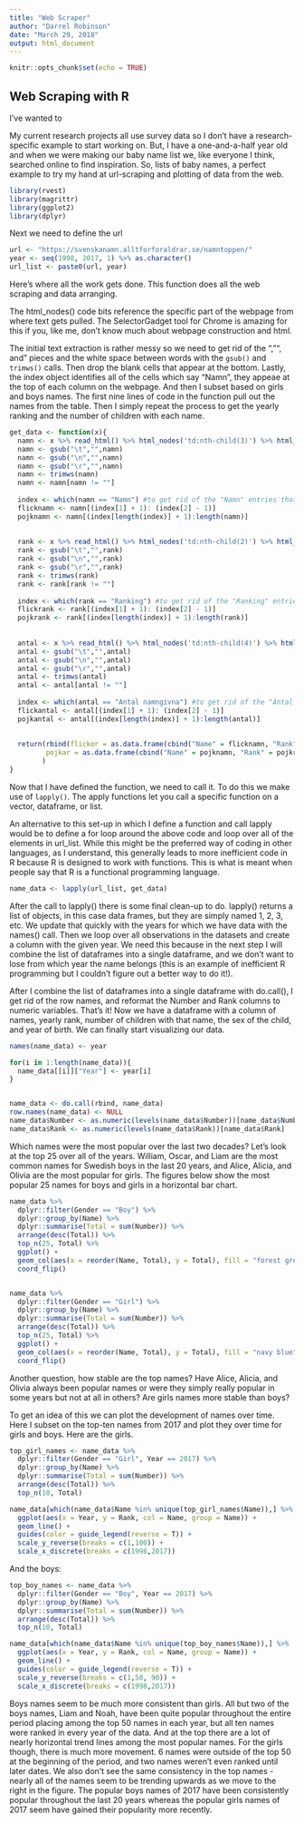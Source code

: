 ```yaml
---
title: "Web Scraper"
author: "Darrel Robinson"
date: "March 29, 2018"
output: html_document
---
```


```r
knitr::opts_chunk$set(echo = TRUE)
```

## Web Scraping with R

I've wanted to 


My current research projects all use survey data so I don't have a research-specific example to start working on.  But, I have a one-and-a-half year old and when we were making our baby name list we, like everyone I think, searched online to find inspiration.  So, lists of baby names, a perfect example to try my hand at url-scraping and plotting of data from the web.  


```r
library(rvest)
library(magrittr)
library(ggplot2)
library(dplyr)
``` 


Next we need to define the url

```r
url <- "https://svenskanamn.alltforforaldrar.se/namntoppen/"
year <- seq(1998, 2017, 1) %>% as.character()
url_list <- paste0(url, year)
```




Here's where all the work gets done.  This function does all the web scraping and data arranging.  

The html_nodes() code bits reference the specific part of the webpage from where text gets pulled.  The SelectorGadget tool for Chrome is amazing for this if you, like me, don't know much about webpage construction and html.  

The initial text extraction is rather messy so we need to get rid of the "\t", "\n", and "\r" pieces and the white space between words with the ```gsub()``` and ```trimws()``` calls.  Then drop the blank cells that appear at the bottom.  Lastly, the index object identifies all of the cells which say "Namn", they appeae at the top of each column on the webpage.  And then I subset based on girls and boys names.  The first nine lines of code in the function pull out the names from the table.  Then I simply repeat the process to get the yearly ranking and the number of children with each name.  





```r
get_data <- function(x){
  namn <- x %>% read_html() %>% html_nodes('td:nth-child(3)') %>% html_text()
  namn <- gsub("\t","",namn)
  namn <- gsub("\n","",namn)
  namn <- gsub("\r","",namn)
  namn <- trimws(namn)
  namn <- namn[namn != ""]
  
  index <- which(namn == "Namn") #to get rid of the "Namn" entries that make up the top of the columns.
  flicknamn <- namn[(index[1] + 1): (index[2] - 1)]
  pojknamn <- namn[(index[length(index)] + 1):length(namn)]
  
  
  rank <- x %>% read_html() %>% html_nodes('td:nth-child(2)') %>% html_text()
  rank <- gsub("\t","",rank)
  rank <- gsub("\n","",rank)
  rank <- gsub("\r","",rank)
  rank <- trimws(rank)
  rank <- rank[rank != ""]
  
  index <- which(rank == "Ranking") #to get rid of the "Ranking" entries
  flickrank <- rank[(index[1] + 1): (index[2] - 1)]
  pojkrank <- rank[(index[length(index)] + 1):length(rank)]
  
  
  antal <- x %>% read_html() %>% html_nodes('td:nth-child(4)') %>% html_text()
  antal <- gsub("\t","",antal)
  antal <- gsub("\n","",antal)
  antal <- gsub("\r","",antal)
  antal <- trimws(antal)
  antal <- antal[antal != ""]
  
  index <- which(antal == "Antal namngivna") #to get rid of the "Antal namngivna" entries
  flickantal <- antal[(index[1] + 1): (index[2] - 1)]
  pojkantal <- antal[(index[length(index)] + 1):length(antal)]
  
  
  return(rbind(flickor = as.data.frame(cbind("Name" = flicknamn, "Rank" = flickrank, "Number" = flickantal, "Gender" = "Girl")),
         pojkar = as.data.frame(cbind("Name" = pojknamn, "Rank" = pojkrank, "Number" = pojkantal, "Gender" = "Boy")))
        )
}
```



Now that I have defined the function, we need to call it. To do this we make use of ```lapply()```.  The apply functions let you call a specific function on a vector, dataframe, or list.  

An alternative to this set-up in which I define a function and call lapply would be to define a for loop around the above code and loop over all of the elements in url_list.  While this might be the preferred way of coding in other languages, as I understand, this generally leads to more inefficient code in R because R is designed to work with functions.  This is what is meant when people say that R is a functional programming language.  




```r
name_data <- lapply(url_list, get_data)
```


After the call to lapply() there is some final clean-up to do.  lapply() returns a list of objects, in this case data frames, but they are simply named 1, 2, 3, etc.  We update that quickly with the years for which we have data with the names() call.  Then we loop over all observations in the datasets and create a column with the given year.  We need this because in the next step I will combine the list of dataframes into a single dataframe, and we don't want to lose from which year the name belongs (this is an example of inefficient R programming but I couldn't figure out a better way to do it!).  


After I combine the list of dataframes into a single dataframe with do.call(), I get rid of the row names, and reformat the Number and Rank columns to numeric variables.  That's it!  Now we have a dataframe with a column of names, yearly rank, number of children with that name, the sex of the child, and year of birth.  We can finally start visualizing our data.  


```r
names(name_data) <- year

for(i in 1:length(name_data)){
  name_data[[i]]["Year"] <- year[i]
}


name_data <- do.call(rbind, name_data)
row.names(name_data) <- NULL
name_data$Number <- as.numeric(levels(name_data$Number))[name_data$Number]
name_data$Rank <- as.numeric(levels(name_data$Rank))[name_data$Rank]
```



Which names were the most popular over the last two decades?  Let's look at the top 25 over all of the years. William, Oscar, and Liam are the most common names for Swedish boys in the last 20 years, and Alice, Alicia, and Olivia are the most popular for girls.  The figures below show the most popular 25 names for boys and girls in a horizontal bar chart.  



```r
name_data %>% 
  dplyr::filter(Gender == "Boy") %>%
  dplyr::group_by(Name) %>% 
  dplyr::summarise(Total = sum(Number)) %>% 
  arrange(desc(Total)) %>%
  top_n(25, Total) %>%
  ggplot() +
  geom_col(aes(x = reorder(Name, Total), y = Total), fill = "forest green") +
  coord_flip()


name_data %>% 
  dplyr::filter(Gender == "Girl") %>%
  dplyr::group_by(Name) %>% 
  dplyr::summarise(Total = sum(Number)) %>% 
  arrange(desc(Total)) %>%
  top_n(25, Total) %>%
  ggplot() +
  geom_col(aes(x = reorder(Name, Total), y = Total), fill = "navy blue") +
  coord_flip()
```



Another question, how stable are the top names?  Have Alice, Alicia, and Olivia always been popular names or were they simply really popular in some years but not at all in others?  Are girls names more stable than boys?

To get an idea of this we can plot the development of names over time.  Here I subset on the top-ten names from 2017 and plot they over time for girls and boys.  Here are the girls.  

```r
top_girl_names <- name_data %>% 
  dplyr::filter(Gender == "Girl", Year == 2017) %>%
  dplyr::group_by(Name) %>% 
  dplyr::summarise(Total = sum(Number)) %>% 
  arrange(desc(Total)) %>%
  top_n(10, Total)

name_data[which(name_data$Name %in% unique(top_girl_names$Name)),] %>%
  ggplot(aes(x = Year, y = Rank, col = Name, group = Name)) +
  geom_line() + 
  guides(color = guide_legend(reverse = T)) +
  scale_y_reverse(breaks = c(1,100)) + 
  scale_x_discrete(breaks = c(1998,2017))

```


And the boys:

```r
top_boy_names <- name_data %>% 
  dplyr::filter(Gender == "Boy", Year == 2017) %>%
  dplyr::group_by(Name) %>% 
  dplyr::summarise(Total = sum(Number)) %>% 
  arrange(desc(Total)) %>%
  top_n(10, Total)

name_data[which(name_data$Name %in% unique(top_boy_names$Name)),] %>%
  ggplot(aes(x = Year, y = Rank, col = Name, group = Name)) +
  geom_line() + 
  guides(color = guide_legend(reverse = T)) +
  scale_y_reverse(breaks = c(1,50, 90)) + 
  scale_x_discrete(breaks = c(1998,2017))
```


Boys names seem to be much more consistent than girls.  All but two of the boys names, Liam and Noah, have been quite popular throughout the entire period placing among the top 50 names in each year, but all ten names were ranked in every year of the data.  And at the top there are a lot of nearly horizontal trend lines among the most popular names.  For the girls though, there is much more movement.  6 names were outside of the top 50 at the beginning of the period, and two names weren't even ranked until later dates.  We also don't see the same consistency in the top names - nearly all of the names seem to be trending upwards as we move to the right in the figure.  The popular boys names of 2017 have been consistently popular throughout the last 20 years whereas the popular girls names of 2017 seem have gained their popularity more recently.  

